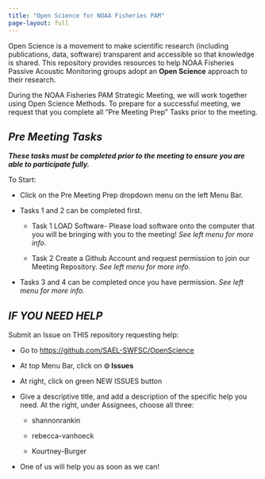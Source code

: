 ```yaml
---
title: "Open Science for NOAA Fisheries PAM"
page-layout: full
---
```


Open Science is a movement to make scientific research (including publications, data, software) transparent and accessible so that knowledge is shared. This repository provides resources to help NOAA Fisheries Passive Acoustic Monitoring groups adopt an **Open Science** approach to their research.

During the NOAA Fisheries PAM Strategic Meeting, we will work together using Open Science Methods. To prepare for a successful meeting, we request that you complete all "Pre Meeting Prep" Tasks prior to the meeting.

## *Pre Meeting Tasks*

***These tasks must be completed prior to the meeting to ensure you are able to participate fully.***

To Start:

-   Click on the Pre Meeting Prep dropdown menu on the left Menu Bar.

<!-- -->

-   Tasks 1 and 2 can be completed first.

    -   Task 1 LOAD Software- Please load software onto the computer that you will be bringing with you to the meeting! *See left menu for more info.*

    -   Task 2 Create a Github Account and request permission to join our Meeting Repository. *See left menu for more info.*

-   Tasks 3 and 4 can be completed once you have permission. *See left menu for more info.*

## *IF YOU NEED HELP*

Submit an Issue on THIS repository requesting help:

-   Go to <https://github.com/SAEL-SWFSC/OpenScience>

-   At top Menu Bar, click on **⊙ Issues**

-   At right, click on green NEW ISSUES button

-   Give a descriptive title, and add a description of the specific help you need. At the right, under Assignees, choose all three:

    -   shannonrankin

    -   rebecca-vanhoeck

    -   Kourtney-Burger

-   One of us will help you as soon as we can!
